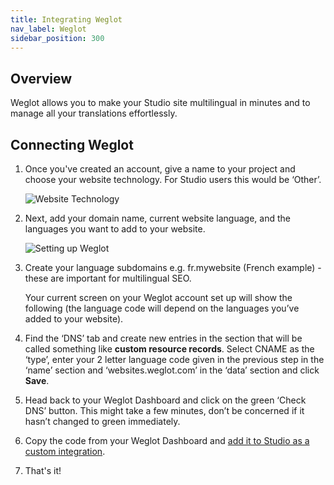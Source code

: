 ```yaml
---
title: Integrating Weglot
nav_label: Weglot
sidebar_position: 300
---
```


## Overview

Weglot allows you to make your Studio site multilingual in minutes and to manage all your translations effortlessly.

## Connecting Weglot

1. Once you've created an account, give a name to your project and choose your website technology. For Studio users
   this would be ‘Other’.

   ![Website Technology](/assets/studio/Screenshot_2021-01-20_at_10.24.53.png)

2. Next, add your domain name, current website language, and the languages you want to add to your website.

   ![Setting up Weglot](/assets/studio/Screenshot_2021-01-20_at_10.42.36.png)

3. Create your language subdomains e.g. fr.mywebsite (French example) - these are important for multilingual SEO.

   Your current screen on your Weglot account set up will show the following (the language code will depend on the
   languages you’ve added to your website).

4. Find the ‘DNS’ tab and create new entries in the section that will be called something like **custom resource records**. Select CNAME as the ‘type’, enter your 2 letter language code given in the previous step in the ‘name’ section and ‘websites.weglot.com’ in the ‘data’ section and click **Save**.
5. Head back to your Weglot Dashboard and click on the green ‘Check DNS’ button. This might take a few minutes, don’t be
   concerned if it hasn’t changed to green immediately.
6. Copy the code from your Weglot Dashboard
   and [add it to Studio as a custom integration](/docs/studio/Integrations/Adding-HTML-CSS-or-JavaScript-to-all-your-pages).
7. That's it!
